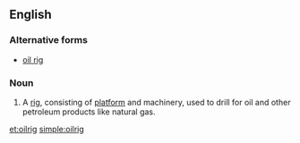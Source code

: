 ==English==

===Alternative forms===
* [[oil rig]]

===Noun===
{{en-noun}}
{{wikipedia}}

# A [[rig]], consisting of [[platform]] and machinery, used to drill for oil and other petroleum products like natural gas.

[[et:oilrig]]
[[simple:oilrig]]